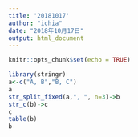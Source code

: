 ```yaml
---
title: '20181017'
author: "ichia"
date: "2018年10月17日"
output: html_document
---
```


```r
knitr::opts_chunk$set(echo = TRUE)
```

```r
library(stringr)
a<-c("A, B","B, C")
a
str_split_fixed(a,", ", n=3)->b
str_c(b)->c
c
table(b)
b

```

